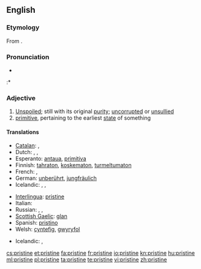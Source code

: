 ==English==

===Etymology===
From {{etyl|frm}} {{term|pristin|lang=frm}}.

===Pronunciation===
* {{audio|en-us-pristine.ogg|Audio (US)}}
:* {{rhymes|iːn}}

===Adjective===
{{en-adj}}

# [[unspoiled|Unspoiled]]; still with its original [[purity]]; [[uncorrupted]] or [[unsullied]]
# [[primitive]], pertaining to the earliest [[state]] of something

====Translations====
{{trans-top|unspoiled}}
* [[Catalan]]: {{t|ca|primitiu}}, {{t+|ca|primer}}
* Dutch: {{t+|nl|ongerept}}, {{t+|nl|oorspronkelijk}}, {{t-|nl|onaangeroerd}}
* Esperanto: [[antaua]], [[primitiva]]
* Finnish: [[tahraton]], [[koskematon]], [[turmeltumaton]]
* French: {{t+|fr|virginal}}, {{t+|fr|antique}}
* German: [[unberührt]], [[jungfräulich]]
* Icelandic: {{t|is|óspilltur|m}},  {{t|is|ósnortinn|m}},  {{t|is|óskemmdur|m}}
{{trans-mid}}
* [[Interlingua]]: [[pristine]]
* Italian: {{t+|it|incontaminato}}
* Russian: {{t+|ru|чистый|m|alt=чи́стый|tr=čístyj}}, {{t+|ru|нетронутый|m|alt=нетро́нутый|tr=netrónutyj}}, {{t+|ru|неиспорченный|m|alt=неиспо́рченный|tr=neispórchennyj}}
* [[Scottish Gaelic]]: [[glan#Scottish Gaelic|glan]]
* Spanish: [[pristino]]
* Welsh: [[cyntefig]], [[gwyryfol]]
{{trans-bottom}}

{{trans-top|pertaining to the earliest state of something}}
* Icelandic: {{t|is|upprunalegur|m}},  {{t|is|upphaflegur|m}}
{{trans-mid}}
{{trans-bottom}}

[[cs:pristine]]
[[et:pristine]]
[[fa:pristine]]
[[fr:pristine]]
[[io:pristine]]
[[kn:pristine]]
[[hu:pristine]]
[[ml:pristine]]
[[pl:pristine]]
[[ta:pristine]]
[[te:pristine]]
[[vi:pristine]]
[[zh:pristine]]